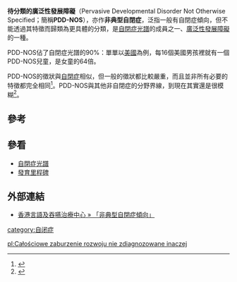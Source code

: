 {{medref}}
{{medical}}
{{DiseaseDisorder infobox
| Name        = PDD not otherwise specified
| Image       = Ben Jigsaw Puzzle Puzzle Puzzle.png
| ICD10       = F84.8
| ICD9        = {{ICD9|299.9}}
}}
'''待分類的廣泛性發展障礙'''（Pervasive Developmental Disorder Not Otherwise Specified；簡稱'''PDD-NOS'''），亦作'''非典型自閉症'''，泛指一般有自閉症傾向，但不能透過其特徵而歸類為更具體的分類，是[[自閉症光譜|自閉症光譜]]的成員之一、[[廣泛性發展障礙|廣泛性發展障礙]]的一種。

PDD-NOS佔了自閉症光譜的90%：單單以[[美國|美國]]為例，每16個美國男孩裡就有一個PDD-NOS兒童，是女童的64倍。

PDD-NOS的徵狀與[[自閉症|自閉症]]相似，但一般的徵狀都比較嚴重，而且並非所有必要的特徵都完全相同<ref>{{cite web |url=http://info.med.yale.edu/chldstdy/autism/pddnos.html |title=Pervasive Developmental Disorder - Not Otherwise Specified (PDD-NOS) |publisher=Yale Child Study Center |date=2008-05-06 |accessdate=2008-06-17 |archive-date=2008-05-09 |archive-url=https://web.archive.org/web/20080509055123/http://info.med.yale.edu/chldstdy/autism/pddnos.html |dead-url=no }}</ref>。PDD-NOS與其他非自閉症的分野界線，到現在其實還是很模糊<ref>{{cite journal |journal= Psychiatr Clin North Am |date=2002 |volume=25 |issue=4 |pages=811–36 |title= The autistic spectrum: subgroups, boundaries, and treatment |url= https://archive.org/details/sim_psychiatric-clinics-of-north-america_2002-12_25_4/page/811 |author= Willemsen-Swinkels SH, Buitelaar JK |pmid=12462862 |doi= 10.1016/S0193-953X(02)00020-5}}</ref>。

== 參考 ==
{{reflist}}

== 參看 ==
* [[自閉症光譜|自閉症光譜]]
* [[發育里程碑|發育里程碑]]

== 外部連結 ==
* [http://hkssc.com.hk/134 香港言語及吞嚥治療中心 » 「非典型自閉症傾向」] {{Wayback|url=http://hkssc.com.hk/134 |date=20131014010836 }}

{{Pervasive_developmental_disorders}}
[[category:自闭症|category:自闭症]]

[[pl:Całościowe_zaburzenie_rozwoju_nie_zdiagnozowane_inaczej|pl:Całościowe zaburzenie rozwoju nie zdiagnozowane inaczej]]